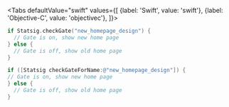 
<Tabs
  defaultValue="swift"
  values={[
    {label: 'Swift', value: 'swift'},
    {label: 'Objective-C', value: 'objectivec'},
  ]}>
  <TabItem value="swift">

```swift
if Statsig.checkGate("new_homepage_design") {
  // Gate is on, show new home page
} else {
  // Gate is off, show old home page
}
```

  </TabItem>
  <TabItem value="objectivec">

```objectivec
if ([Statsig checkGateForName:@"new_homepage_design"]) {
// Gate is on, show new home page
} else {
  // Gate is off, show old home page
}
```

  </TabItem>
</Tabs>
